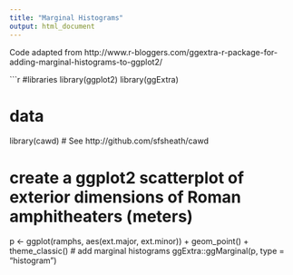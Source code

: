 ```yaml
---
title: "Marginal Histograms"
output: html_document
---
```


Code adapted from http://www.r-bloggers.com/ggextra-r-package-for-adding-marginal-histograms-to-ggplot2/ 

```r

#libraries
library(ggplot2)
library(ggExtra)

# data
library(cawd) # See http://github.com/sfsheath/cawd


# create a ggplot2 scatterplot of exterior dimensions of Roman amphitheaters (meters)
p <- ggplot(ramphs, aes(ext.major, ext.minor)) + geom_point() + theme_classic()
# add marginal histograms
ggExtra::ggMarginal(p, type = "histogram")
